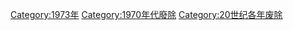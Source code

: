 {{discat|197|3|1972|1974}}
{{Commonscat|1973 disestablishments}}

[[Category:1973年|Category:1973年]]
[[Category:1970年代廢除|Category:1970年代廢除]]
[[Category:20世纪各年废除|Category:20世纪各年废除]]